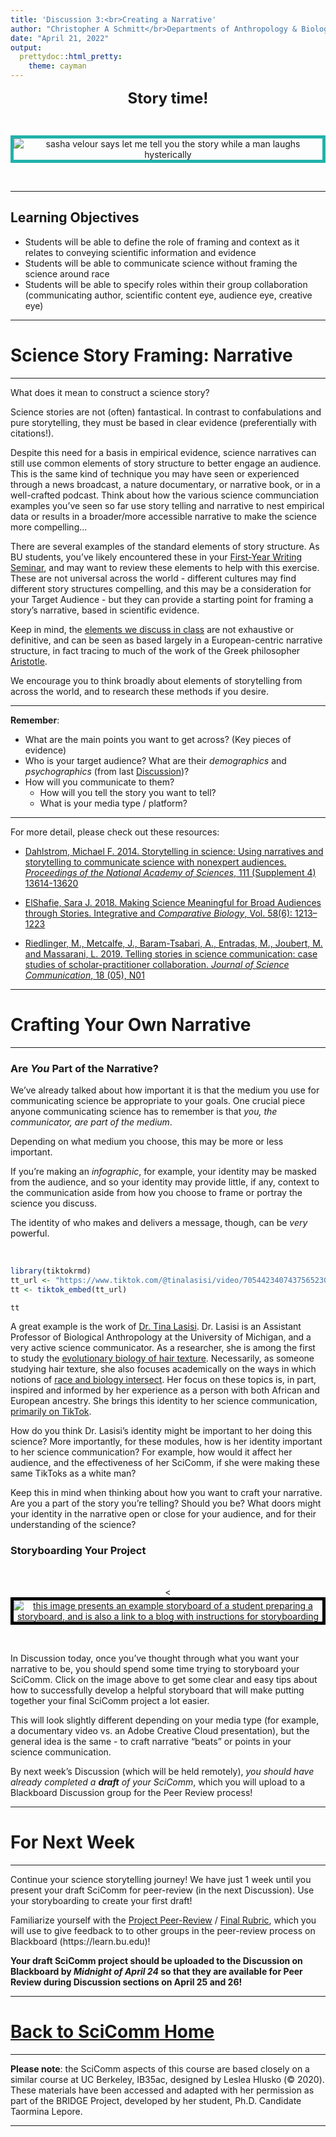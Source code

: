 ```yaml
---
title: 'Discussion 3:<br>Creating a Narrative'
author: "Christopher A Schmitt</br>Departments of Anthropology & Biology<br>Boston University"
date: "April 21, 2022"
output: 
  prettydoc::html_pretty:
    theme: cayman
---
```


<center>

<font size="+2"><b>Story time!</b></font></center><br>

<center><p><img src="https://c.tenor.com/-YH4v3aKsbYAAAAC/let-me-tell-you-the-story-let-me-explain.gif" style="border:5px solid lightseagreen" alt="sasha velour says let me tell you the story while a man laughs hysterically"></p></center><br>

***

## Learning Objectives

* Students will be able to define the role of framing and context as it relates to conveying scientific information and evidence
* Students will be able to communicate science without framing the science around race
* Students will be able to specify roles within their group collaboration (communicating author, scientific content eye, audience eye, creative eye)

***

# Science Story Framing: Narrative

***

What does it mean to construct a science story?

Science stories are not (often) fantastical. In contrast to confabulations and pure storytelling, they must be based in clear evidence (preferentially with citations!).

Despite this need for a basis in empirical evidence, science narratives can still use common elements of story structure to better engage an audience. This is the same kind of technique you may have seen or experienced through a news broadcast, a nature documentary, or narrative book, or in a well-crafted podcast. Think about how the various science communciation examples you've seen so far use story telling and narrative to nest empirical data or results in a broader/more accessible narrative to make the science more compelling...

There are several examples of the standard elements of story structure. As BU students, you've likely encountered these in your [First-Year Writing Seminar](https://www.bu.edu/writingprogram/writing-program-curriculum/), and may want to review these elements to help with this exercise. These are not universal across the world - different cultures may find different story structures compelling, and this may be a consideration for your Target Audience - but they can provide a starting point for framing a story’s narrative, based in scientific evidence.

Keep in mind, the [elements we discuss in class](https://williamkowalski.com/creative-writing-tips/articles/how-aristotle-can-help-you-become-a-better-writer/) are not exhaustive or definitive, and can be seen as based largely in a European-centric narrative structure, in fact tracing to much of the work of the Greek philosopher [Aristotle](https://medium.com/@odile_sullivan/narrative-insights-what-aristotle-can-teach-us-about-storytelling-239d1b878e74).

We encourage you to think broadly about elements of storytelling from across the world, and to research these methods if you desire.

***

**Remember**:

* What are the main points you want to get across? (Key pieces of evidence)
* Who is your target audience? What are their *demographics* and *psychographics* (from last [Discussion](https://fuzzyatelin.github.io/scicomm/discussion2.html))?
* How will you communicate to them?
    * How will you tell the story you want to tell?
    * What is your media type / platform?
    
***

For more detail, please check out these resources:

* [Dahlstrom, Michael F. 2014. Storytelling in science: Using narratives and storytelling to communicate science with nonexpert audiences. *Proceedings of the National Academy of Sciences*, 111 (Supplement 4) 13614-13620](https://doi.org/10.1073/pnas.1320645111)

* [ElShafie, Sara J. 2018. Making Science Meaningful for Broad Audiences through Stories. Integrative and *Comparative Biology*, Vol. 58(6): 1213–1223](https://doi.org/10.1093/icb/icy103)

* [Riedlinger, M., Metcalfe, J., Baram-Tsabari, A., Entradas, M., Joubert, M. and Massarani, L. 2019. Telling stories in science communication: case studies of scholar-practitioner collaboration. *Journal of Science Communication*, 18 (05), N01](https://doi.org/10.22323/2.18050801)

***

# Crafting Your Own Narrative

***

### Are *You* Part of the Narrative?

We've already talked about how important it is that the medium you use for communicating science be appropriate to your goals. One crucial piece anyone communicating science has to remember is that *you, the communicator, are part of the medium*.

Depending on what medium you choose, this may be more or less important. 

If you're making an *infographic*, for example, your identity may be masked from the audience, and so your identity may provide little, if any, context to the communication aside from how you choose to frame or portray the science you discuss.

The identity of who makes and delivers a message, though, can be *very* powerful.

<br>

```r
library(tiktokrmd)
tt_url <- "https://www.tiktok.com/@tinalasisi/video/7054423407437565230"
tt <- tiktok_embed(tt_url)

tt
```


A great example is the work of [Dr. Tina Lasisi](https://www.tinalasisi.com/). Dr. Lasisi is an Assistant Professor of Biological Anthropology at the University of Michigan, and a very active science communicator. As a researcher, she is among the first to study the [evolutionary biology of hair texture](https://faseb.onlinelibrary.wiley.com/doi/abs/10.1096/fasebj.2020.34.s1.03166). Necessarily, as someone studying hair texture, she also focuses academically on the ways in which notions of [race and biology intersect](https://onlinelibrary.wiley.com/doi/full/10.1002/ajpa.24264). Her focus on these topics is, in part, inspired and informed by her experience as a person with both African and European ancestry. She brings this identity to her science communication, [primarily on TikTok](https://www.tiktok.com/@tinalasisi).

How do you think Dr. Lasisi's identity might be important to her doing this science? More importantly, for these modules, how is her identity important to her science communication? For example, how would it affect her audience, and the effectiveness of her SciComm, if she were making these same TikToks as a white man?

Keep this in mind when thinking about how you want to craft your narrative. Are you a part of the story you're telling? Should you be? What doors might your identity in the narrative open or close for your audience, and for their understanding of the science?

### Storyboarding Your Project

<br>

<center><<a href="http://www.trainingforgold.eu/2016/01/storyboarding-tutorial/"><img src="http://pont-mooc.eu/wp-content/uploads/2014/08/kenneth_chan_storyboard001.png" style="border:5px solid black" alt="this image presents an example storyboard of a student preparing a storyboard, and is also a link to a blog with instructions for storyboarding"></a></center><br>

In Discussion today, once you've thought through what you want your narrative to be, you should spend some time trying to storyboard your SciComm. Click on the image above to get some clear and easy tips about how to successfully develop a helpful storyboard that will make putting together your final SciComm project a lot easier.

This will look slightly different depending on your media type (for example, a documentary video vs. an Adobe Creative Cloud presentation), but the general idea is the same - to craft narrative "beats" or points in your science communication.

By next week's Discussion (which will be held remotely), *you should have already completed a **draft** of your SciComm*, which you will upload to a Blackboard Discussion group for the Peer Review process!


***

# For Next Week

***

Continue your science storytelling journey! We have just 1 week until you present your draft SciComm for peer-review (in the next Discussion). Use your storyboarding to create your first draft!

Familiarize yourself with the [Project Peer-Review](https://fuzzyatelin.github.io/scicomm/discussion4.html) / [Final Rubric](https://fuzzyatelin.github.io/scicomm/rubric.html), which you will use to give feedback to to other groups in the peer-review process on Blackboard (https://learn.bu.edu)!

**Your draft SciComm project should be uploaded to the Discussion on Blackboard by *Midnight of April 24* so that they are available for Peer Review during Discussion sections on April 25 and 26!**

***

# [Back to SciComm Home](https://fuzzyatelin.github.io/scicomm/overview.html)

***

**Please note**: the SciComm aspects of this course are based closely on a similar course at UC Berkeley, IB35ac, designed by Leslea Hlusko (&copy; 2020). These materials have been accessed and adapted with her permission as part of the BRIDGE Project, developed by her student, Ph.D. Candidate Taormina Lepore.

***